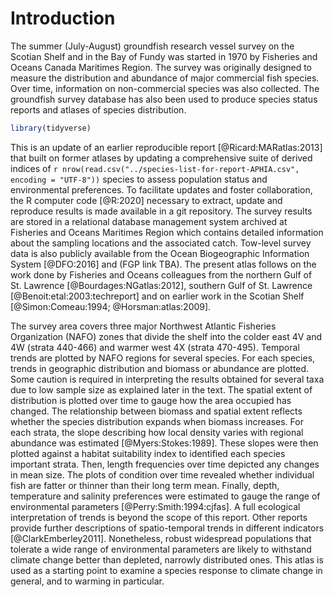 # Introduction {#sec:introduction}

The summer (July-August) groundfish research vessel survey on the Scotian Shelf and in the Bay of Fundy was started in 1970 by Fisheries and Oceans Canada Maritimes Region. The survey was originally designed to measure the distribution and abundance of major commercial fish species. Over time, information on non-commercial species was also collected. The groundfish survey database has also been used to produce species status reports and atlases of species distribution. 

```r
library(tidyverse)

```

This is an update of an earlier reproducible report [@Ricard:MARatlas:2013] that built on former atlases by updating a comprehensive suite of derived indices of `r nrow(read.csv("../species-list-for-report-APHIA.csv", encoding = "UTF-8"))` species to assess population status and environmental preferences. To facilitate updates and foster collaboration, the R computer code [@R:2020] necessary to extract, update and reproduce results is made available in a git repository. The survey results are stored in a relational database management system archived at Fisheries and Oceans Maritimes Region which contains detailed information about the sampling locations and the associated catch. Tow-level survey data is also publicly available from the Ocean Biogeographic Information System [@DFO:2016] and (FGP link TBA). The present atlas follows on the work done by Fisheries and Oceans colleagues from the northern Gulf of St. Lawrence [@Bourdages:NGatlas:2012], southern Gulf of St. Lawrence [@Benoit:etal:2003:techreport] and on earlier work in the Scotian Shelf [@Simon:Comeau:1994; @Horsman:atlas:2009].

The survey area covers three major Northwest Atlantic Fisheries Organization (NAFO) zones that divide the shelf into the colder east 4V and 4W (strata 440-466) and warmer west 4X (strata 470-495). Temporal trends are plotted by NAFO regions for several species. For each species, trends in geographic distribution and biomass or abundance are plotted. Some caution is required in interpreting the results obtained for several taxa due to low sample size as explained later in the text. The spatial extent of distribution is plotted over time to gauge how the area occupied has changed. The relationship between biomass and spatial extent reflects whether the species distribution expands when biomass increases. For each strata, the slope describing how local density varies with regional abundance was estimated [@Myers:Stokes:1989]. These slopes were then plotted against a habitat suitability index to identified each species important strata. Then, length frequencies over time depicted any changes in mean size. The plots of condition over time revealed whether individual fish are fatter or thinner than their long term mean. Finally, depth, temperature and salinity preferences were estimated to gauge the range of environmental parameters [@Perry:Smith:1994:cjfas]. A full ecological interpretation of trends is beyond the scope of this report. Other reports provide further descriptions of spatio-temporal trends in different indicators [@ClarkEmberley2011]. Nonetheless, robust widespread populations that tolerate a wide range of environmental parameters are likely to withstand climate change better than depleted, narrowly distributed ones. This atlas is used as a starting point to examine a species response to climate change in general, and to warming in particular. 
